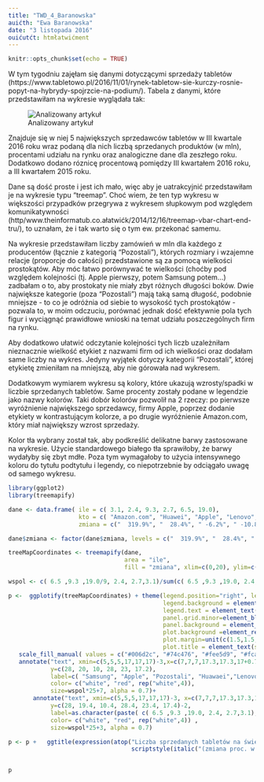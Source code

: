 ---
title: "TWD_4_Baranowska"
auićth: "Ewa Baranowska"
date: "3 listopada 2016"
ouićutćt: htmłatwićment
---

```{r setup, include=FALSE}
knitr::opts_chunk$set(echo = TRUE)
```
W tym tygodniu zajęłam się danymi dotyczącymi sprzedaży tabletów (https://www.tabletowo.pl/2016/11/01/rynek-tabletow-sie-kurczy-rosnie-popyt-na-hybrydy-spojrzcie-na-podium/). Tabela z danymi, które przedstawiłam na wykresie wyglądała tak:

![Analizowany artykuł](artykuł.jpg)

Znajduje się w niej 5 największych sprzedawców tabletów w III kwartale 2016 roku wraz podaną dla nich liczbą sprzedanych produktów (w mln), procentami udziału na rynku oraz analogiczne dane dla zeszłego roku. Dodatkowo dodano róznicę procentową pomiędzy III kwartałem 2016 roku, a III kwartałem 2015 roku.

Dane są dość proste i jest ich mało, więc aby je uatrakcyjnić przedstawiłam je na wykresie typu "treemap". Choć wiem, że ten typ wykresu  w większości przypadków przegrywa z wykresem słupkowym pod względem komunikatywności  (http/www.theinformatub.co.ałatwićk/2014/12/16/treemap-vbar-chart-end-tru/), to uznałam, że i tak warto się o tym ew. przekonać samemu.

Na wykresie przedstawiłam liczby zamówień w mln dla każdego z producentów (łącznie z kategorią "Pozostali"), których rozmiary i wzajemne relacje (proporcje do całości) przedstawione są za pomocą wielkości prostokątów. Aby móc łatwo porównywać te wielkości (choćby pod względem kolejności (tj. Apple pierwszy, potem Samsung potem...) zadbałam o to, aby prostokaty nie miały zbyt różnych długości boków.  Dwie największe kategorie (poza "Pozostali") mają taką samą długość, podobnie mniejsze - to co je odróżnia od siebie to wysokość tych prostokątów - pozwala to, w moim odczuciu, porównać jednak dość efektywnie pola tych figur i wyciągnąć prawidłowe wnioski na temat udziału poszczególnych firm na rynku.

Aby dodatkowo ułatwić odczytanie kolejności tych liczb uzależniłam nieznacznie wielkość etykiet z nazwami firm od ich wielkości oraz dodałam same liczby na wykres. Jedyny wyjątek dotyczy kategorii "Pozostali", której etykietę zmieniłam na mniejszą, aby nie górowała nad wykresem.

Dodatkowym wymiarem wykresu są kolory, które ukazują wzrosty/spadki w liczbie sprzedanych tabletów. Same procenty zostały podane w legendzie jako nazwy kolorów. Taki dobór kolorów pozwolił na 2 rzeczy: po pierwsze wyróżnienie największego sprzedawcy, firmy Apple, poprzez dodanie etykiety w kontrastującym kolorze, a po drugie wyróżnienie Amazon.com, który miał największy wzrost sprzedaży.

Kolor tła wybrany został tak, aby podkreślić delikatne barwy zastosowane na wykresie. Użycie standardowego białego tła sprawiłoby, że barwy wydałyby się zbyt mdłe. Poza tym wymagałoby to użycia intensywnego koloru do tytułu podtytułu i legendy, co niepotrzebnie by odciągało uwagę od samego wykresu.

```{r, message=F, warning=F}
library(ggplot2)
library(treemapify)

dane <- data.frame( ile = c( 3.1, 2.4, 9.3, 2.7, 6.5, 19.0),
                    kto = c( "Amazon.com", "Huawei", "Apple", "Lenovo", "Samsung", "Pozostali"),
                    zmiana = c("  319.9%", "  28.4%", " -6.2%", " -10.8%", " -19.3%", " -29.2%"))

dane$zmiana <- factor(dane$zmiana, levels = c("  319.9%", "  28.4%", " -6.2%", " -10.8%", " -19.3%", " -29.2%"))

treeMapCoordinates <- treemapify(dane,
                                 area = "ile",
                                 fill = "zmiana", xlim=c(0,20), ylim=c(0,30))

wspol <- c( 6.5 ,9.3 ,19.0/9, 2.4, 2.7,3.1)/sum(c( 6.5 ,9.3 ,19.0, 2.4, 2.7,3.1))

p <-  ggplotify(treeMapCoordinates) + theme(legend.position="right", legend.title= element_text(size=18, colour="white"),
                                            legend.background = element_rect(fill="black", colour = "black"),
                                            legend.text = element_text(size=14, colour= "white"),
                                            panel.grid.minor=element_blank(),   panel.grid.major=element_blank(),
                                            panel.background = element_rect(fill="black"),
                                            plot.background =element_rect(fill="black"),
                                            plot.margin=unit(c(1.5,1.5,1.5,1.5),"cm"),
                                            plot.title = element_text(size = 22, face = "bold", colour= "white" ))+
   scale_fill_manual( values = c("#006d2c", "#74c476", "#fee5d9", "#fcae91", "#fb6a4a", "#de2d26"))+
   annotate("text", xmin=c(5,5,5,17,17,17)-3,x=c(7,7,7,17.3,17.3,17+0.7)-1,
            y=c(28, 20, 10, 28, 23, 17.2), 
            label=c( "Samsung", "Apple", "Pozostali", "Huawaei","Lenovo", "Amazon.com"),
            color= c("white", "red", rep("white",4)), 
            size=wspol*25+7, alpha = 0.7)+
       annotate("text", xmin=c(5,5,5,17,17,17)-3, x=c(7,7,7,17.3,17.3,17.7)-1,
            y=c(28, 19.4, 10.4, 28.4, 23.4, 17.4)-2, 
            label=as.character(paste( c( 6.5 ,9.3 ,19.0, 2.4, 2.7,3.1), "mln", sep = " ")) ,
            color= c("white", "red", rep("white",4)) , 
            size=wspol*25+3, alpha = 0.7)

p <- p +   ggtitle(expression(atop("Liczba sprzedanych tabletów na świecie \n             w III kwartale 2016 roku",
                                   scriptstyle(italic("(zmiana proc. w porównaniu do dIII kw. 2015 r.)"), ""))))



```
```{r,echo=F, out.dth = '1000px',out.heig = '800px', fig.align='center', fig.width=10, fig.height=8}
p
```

